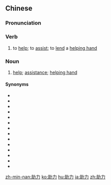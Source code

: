 ==Chinese==
{{zh-forms}}

===Pronunciation===
{{zh-pron
|m=zhùlì
|mn=chō͘-le̍k
|cat=v,n
}}

===Verb===
{{zh-verb}}

# to [[help]]; to [[assist]]; to [[lend]] a [[helping hand]]

===Noun===
{{zh-noun}}

# [[help]]; [[assistance]]; [[helping hand]]

====Synonyms====
* {{zh-l|幫}}
* {{zh-l|幫扶|tr=bāngfú}}
* {{zh-l|幫忙}}
* {{zh-l|幫同|tr=bāngtóng}}
* {{zh-l|幫助}}
* {{zh-l|臂助|tr=bìzhù}}
* {{zh-l|補台|tr=bǔtái}}
* {{zh-l|補益|tr=bǔyì}}
* {{zh-l|扶助}}
* {{zh-l|拉巴|tr=lāba}}
* {{zh-l|相幫|tr=xiāngbāng}}
* {{zh-l|協助}}
* {{zh-l|援助}}
* {{zh-l|支援}}

[[zh-min-nan:助力]]
[[ko:助力]]
[[hu:助力]]
[[ja:助力]]
[[zh:助力]]